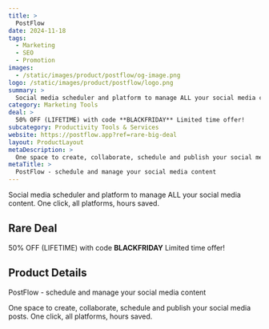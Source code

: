 ```yaml
---
title: >
  PostFlow
date: 2024-11-18
tags:
  - Marketing
  - SEO
  - Promotion
images:
  - /static/images/product/postflow/og-image.png
logo: /static/images/product/postflow/logo.png
summary: >
  Social media scheduler and platform to manage ALL your social media content. One click, all platforms, hours saved.
category: Marketing Tools
deal: >
  50% OFF (LIFETIME) with code **BLACKFRIDAY** Limited time offer!
subcategory: Productivity Tools & Services
website: https://postflow.app?ref=rare-big-deal
layout: ProductLayout
metaDescription: >
  One space to create, collaborate, schedule and publish your social media posts. One click, all platforms, hours saved.
metaTitle: >
  PostFlow - schedule and manage your social media content
---
```

Social media scheduler and platform to manage ALL your social media content. One click, all platforms, hours saved.

## Rare Deal

50% OFF (LIFETIME) with code **BLACKFRIDAY** Limited time offer!
## Product Details
PostFlow - schedule and manage your social media content

One space to create, collaborate, schedule and publish your social media posts. One click, all platforms, hours saved.
